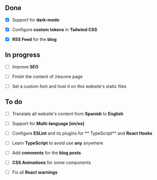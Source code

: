 ## Done

- [x] Support for **dark-mode**

- [x] Configure **custom tokens** in **Tailwind CSS**

- [x] **RSS Feed** for the **blog**

## In progress

- [ ] Improve **SEO**

- [ ] Finish the content of <Link href={DATA.routes.RESUME}>/resume</Link> page

- [ ] Set a custom font and host it on this website's static files

## To do

- [ ] Translate all website's content from **Spanish** to **English**

- [ ] Support for **Multi-language [en/es]**

- [ ] Configure **ESLint** and its plugins for ** TypeScript** and
      **React Hooks**

- [ ] Learn **TypeScript** to avoid use **any** anywhere

- [ ] Add **comments** for the **blog posts**

- [ ] **CSS Animations** for some components

- [ ] Fix all **React** **warnings**
